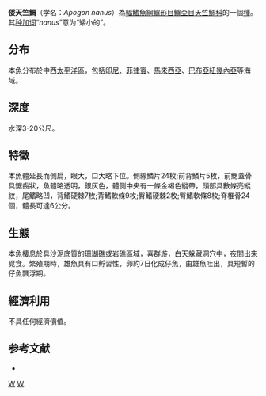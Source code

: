 {{Speciesbox
| status = NE
| taxon = Apogon nanus
| authority = Allen, Kuiter & Randall, 1994
| synonyms = 
}}
'''倭天竺鯛'''（学名：''Apogon nanus''）為[[輻鰭魚綱|輻鰭魚綱]][[鱸形目|鱸形目]][[鱸亞目|鱸亞目]][[天竺鯛科|天竺鯛科]]的一個[[種|種]]。其[[种加词|种加词]]“''nanus''”意为“矮小的”。

==分布==
本魚分布於中西[[太平洋|太平洋]]區，包括[[印尼|印尼]]、[[菲律賓|菲律賓]]、[[馬來西亞|馬來西亞]]、[[巴布亞紐幾內亞|巴布亞紐幾內亞]]等海域。

==深度==
水深3-20公尺。

==特徵==
本魚體延長而側扁，眼大，口大略下位。側線鱗片24枚;前背鱗片5枚，前鰓蓋骨具鋸齒狀，魚體略透明，銀灰色，體側中央有一條金褐色縱帶，頭部具數條亮縱紋，尾鰭略凹，背鰭硬棘7枚;背鰭軟條9枚;臀鰭硬棘2枚;臀鰭軟條8枚;脊椎骨24個，體長可達6公分。

==生態==
本魚棲息於具沙泥底質的[[珊瑚礁|珊瑚礁]]或岩礁區域，喜群游，白天躲藏洞穴中，夜間出來覓食。繁殖期時，雄魚具有口孵習性，卵約7日化成仔魚，由雄魚吐出，具短暫的仔魚飄浮期。

==經濟利用==
不具任何經濟價值。

==参考文献==
*{{FishBase_species|genus=Apogon|species=nanus|year=2011|month=12}}
{{Taxonbar|from=Q1077995}}

[[Category:天竺鯛屬|W]]
[[Category:1994年描述的鱼类|W]]